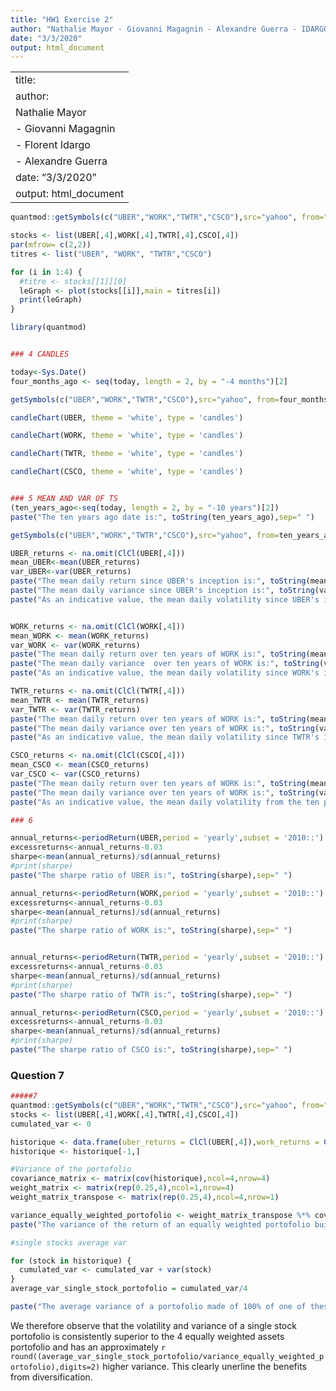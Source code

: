 ```yaml
---
title: "HW1 Exercise 2"
author: "Nathalie Mayor - Giovanni Magagnin - Alexandre Guerra - IDARGO Florent"
date: "3/3/2020"
output: html_document
---
```

---
title: <div align="center"> HW1 Exercise 2
author: <div align="center"> 
   Nathalie Mayor
  - Giovanni Magagnin
  - Florent Idargo
  - Alexandre Guerra
date: "3/3/2020"
output: html_document
---
```r

quantmod::getSymbols(c("UBER","WORK","TWTR","CSCO"),src="yahoo", from="2019-01-01")
```


```r
stocks <- list(UBER[,4],WORK[,4],TWTR[,4],CSCO[,4])
par(mfrow= c(2,2))
titres <- list("UBER", "WORK", "TWTR","CSCO")

for (i in 1:4) {
  #titre <- stocks[[1]][0]
  leGraph <- plot(stocks[[i]],main = titres[i])
  print(leGraph)
}


```


```r
library(quantmod)


### 4 CANDLES

today<-Sys.Date()
four_months_ago <- seq(today, length = 2, by = "-4 months")[2]
```

```r
getSymbols(c("UBER","WORK","TWTR","CSCO"),src="yahoo", from=four_months_ago)
```

```r
candleChart(UBER, theme = 'white', type = 'candles')

candleChart(WORK, theme = 'white', type = 'candles')

candleChart(TWTR, theme = 'white', type = 'candles')

candleChart(CSCO, theme = 'white', type = 'candles')


### 5 MEAN AND VAR OF TS
(ten_years_ago<-seq(today, length = 2, by = "-10 years")[2])
paste("The ten years ago date is:", toString(ten_years_ago),sep=" ")
```

```r
getSymbols(c("UBER","WORK","TWTR","CSCO"),src="yahoo", from=ten_years_ago)
```

```r

UBER_returns <- na.omit(ClCl(UBER[,4]))
mean_UBER<-mean(UBER_returns)
var_UBER<-var(UBER_returns)
paste("The mean daily return since UBER's inception is:", toString(mean_UBER),sep=" ")
paste("The mean daily variance since UBER's inception is:", toString(var_UBER),sep=" ")
paste("As an indicative value, the mean daily volatility since UBER's inception is:", toString(sqrt(var_UBER)))


WORK_returns <- na.omit(ClCl(WORK[,4]))
mean_WORK <- mean(WORK_returns)
var_WORK <- var(WORK_returns)
paste("The mean daily return over ten years of WORK is:", toString(mean_WORK),sep=" ")
paste("The mean daily variance  over ten years of WORK is:", toString(var_WORK),sep=" ")
paste("As an indicative value, the mean daily volatility since WORK's inception is:", toString(sqrt(var_WORK)))

TWTR_returns <- na.omit(ClCl(TWTR[,4]))
mean_TWTR <- mean(TWTR_returns)
var_TWTR <- var(TWTR_returns)
paste("The mean daily return over ten years of WORK is:", toString(mean_TWTR),sep=" ")
paste("The mean daily variance over ten years of WORK is:", toString(var_TWTR),sep=" ")
paste("As an indicative value, the mean daily volatility since TWTR's inception is:", toString(sqrt(var_TWTR)))

CSCO_returns <- na.omit(ClCl(CSCO[,4]))
mean_CSCO <- mean(CSCO_returns)
var_CSCO <- var(CSCO_returns)
paste("The mean daily return over ten years of WORK is:", toString(mean_CSCO),sep=" ")
paste("The mean daily variance over ten years of WORK is:", toString(var_CSCO),sep=" ")
paste("As an indicative value, the mean daily volatility from the ten past years of CSCO is:", toString(sqrt(var_CSCO)))

### 6

annual_returns<-periodReturn(UBER,period = 'yearly',subset = '2010::')
excessreturns<-annual_returns-0.03
sharpe<-mean(annual_returns)/sd(annual_returns)
#print(sharpe)
paste("The sharpe ratio of UBER is:", toString(sharpe),sep=" ")

annual_returns<-periodReturn(WORK,period = 'yearly',subset = '2010::')
excessreturns<-annual_returns-0.03
sharpe<-mean(annual_returns)/sd(annual_returns)
#print(sharpe)
paste("The sharpe ratio of WORK is:", toString(sharpe),sep=" ")


annual_returns<-periodReturn(TWTR,period = 'yearly',subset = '2010::')
excessreturns<-annual_returns-0.03
sharpe<-mean(annual_returns)/sd(annual_returns)
#print(sharpe)
paste("The sharpe ratio of TWTR is:", toString(sharpe),sep=" ")

annual_returns<-periodReturn(CSCO,period = 'yearly',subset = '2010::')
excessreturns<-annual_returns-0.03
sharpe<-mean(annual_returns)/sd(annual_returns)
#print(sharpe)
paste("The sharpe ratio of CSCO is:", toString(sharpe),sep=" ")

```
### Question 7
```r

#####7
quantmod::getSymbols(c("UBER","WORK","TWTR","CSCO"),src="yahoo", from="2020-01-01")
stocks <- list(UBER[,4],WORK[,4],TWTR[,4],CSCO[,4])
cumulated_var <- 0

historique <- data.frame(uber_returns = ClCl(UBER[,4]),work_returns = ClCl(WORK[,4]),twtr_returns = ClCl(TWTR[,4]),csco_returns = ClCl(CSCO[,4]))
historique <- historique[-1,]

#Variance of the portofolio
covariance_matrix <- matrix(cov(historique),ncol=4,nrow=4)
weight_matrix <- matrix(rep(0.25,4),ncol=1,nrow=4)
weight_matrix_transpose <- matrix(rep(0.25,4),ncol=4,nrow=1)

variance_equally_weighted_portofolio <- weight_matrix_transpose %*% covariance_matrix %*% weight_matrix
paste("The variance of the return of an equally weighted portofolio built of these four stocks is:", toString(round(variance_equally_weighted_portofolio,digits=6)), "and the volatility is:", toString(round(sqrt(variance_equally_weighted_portofolio),digit=5)), sep=" ")

#single stocks average var

for (stock in historique) {
  cumulated_var <- cumulated_var + var(stock)
}
average_var_single_stock_portofolio = cumulated_var/4

paste("The average variance of a portofolio made of 100% of one of these stocks is:", toString(round((cumulated_var/4),digits=5)), "and its average volatility would therefore be:",toString(round(sqrt((cumulated_var/4)),digits=5)))
```
We therefore observe that the volatility and variance of a single stock portofolio is consistently superior to the 4 equally weighted assets portofolio and has an approximately `r round((average_var_single_stock_portofolio/variance_equally_weighted_portofolio),digits=2)` higher variance. This clearly unerline the benefits from diversification.







